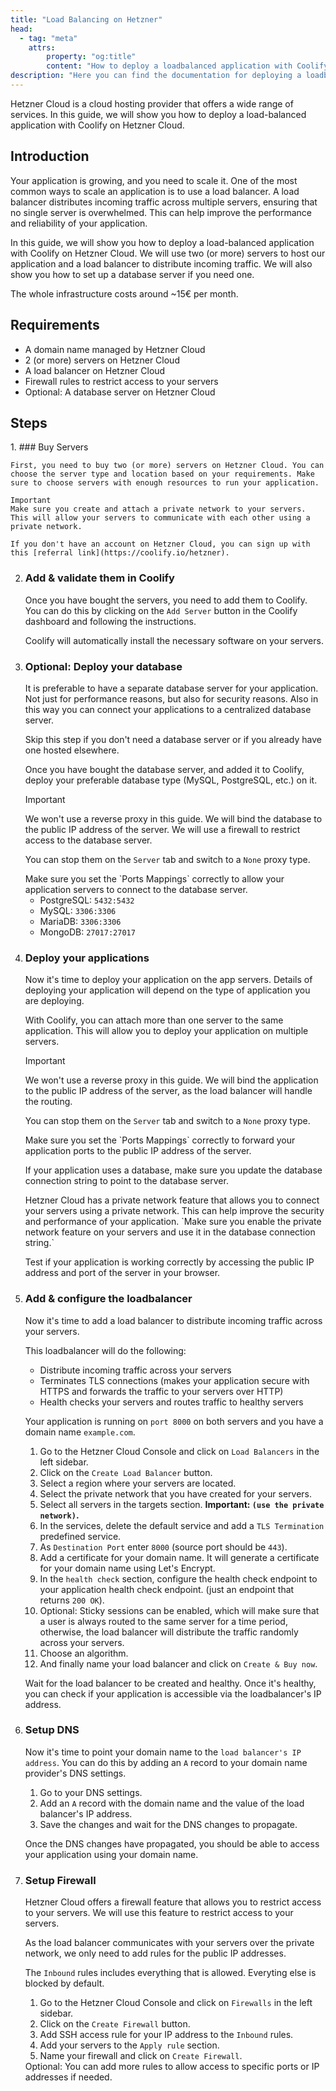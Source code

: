 ```yaml
---
title: "Load Balancing on Hetzner"
head:
  - tag: "meta"
    attrs:
        property: "og:title"
        content: "How to deploy a loadbalanced application with Coolify on Hetzner"
description: "Here you can find the documentation for deploying a loadbalanced application with Coolify on Hetzner."
---
```


Hetzner Cloud is a cloud hosting provider that offers a wide range of services. In this guide, we will show you how to deploy a load-balanced application with Coolify on Hetzner Cloud.

## Introduction

Your application is growing, and you need to scale it. One of the most common ways to scale an application is to use a load balancer. A load balancer distributes incoming traffic across multiple servers, ensuring that no single server is overwhelmed. This can help improve the performance and reliability of your application.

In this guide, we will show you how to deploy a load-balanced application with Coolify on Hetzner Cloud. We will use two (or more) servers to host our application and a load balancer to distribute incoming traffic. We will also show you how to set up a database server if you need one.

<Aside type="tip">The whole infrastructure costs around ~15€ per month.</Aside>

## Requirements

- A domain name managed by Hetzner Cloud
- 2 (or more) servers on Hetzner Cloud
- A load balancer on Hetzner Cloud
- Firewall rules to restrict access to your servers
- Optional: A database server on Hetzner Cloud

## Steps

<Steps>
1. ### Buy Servers

    First, you need to buy two (or more) servers on Hetzner Cloud. You can choose the server type and location based on your requirements. Make sure to choose servers with enough resources to run your application.

    Important
    Make sure you create and attach a private network to your servers. This will allow your servers to communicate with each other using a private network.

    If you don't have an account on Hetzner Cloud, you can sign up with this [referral link](https://coolify.io/hetzner).

2. ### Add & validate them in Coolify

    Once you have bought the servers, you need to add them to Coolify. You can do this by clicking on the `Add Server` button in the Coolify dashboard and following the instructions.

    Coolify will automatically install the necessary software on your servers.

3. ### Optional: Deploy your database

    It is preferable to have a separate database server for your application. Not just for performance reasons, but also for security reasons. Also in this way you can connect your applications to a centralized database server.

    Skip this step if you don't need a database server or if you already have one hosted elsewhere.

    Once you have bought the database server, and added it to Coolify, deploy your preferable database type (MySQL, PostgreSQL, etc.) on it.

    Important
    <Aside type="caution">
    We won't use a reverse proxy in this guide. We will bind the database to the public IP address of the server. We will use a firewall to restrict access to the database server.

    You can stop them on the `Server` tab and switch to a `None` proxy type.
    </Aside>
    Make sure you set the `Ports Mappings` correctly to allow your application servers to connect to the database server.

    - PostgreSQL: `5432:5432`
    - MySQL: `3306:3306`
    - MariaDB: `3306:3306`
    - MongoDB: `27017:27017`

4. ### Deploy your applications

    Now it's time to deploy your application on the app servers. Details of deploying your application will depend on the type of application you are deploying.

    With Coolify, you can attach more than one server to the same application. This will allow you to deploy your application on multiple servers.

    Important
    <Aside type="caution">
    We won't use a reverse proxy in this guide. We will bind the application to the public IP address of the server, as the load balancer will handle the routing.

    You can stop them on the `Server` tab and switch to a `None` proxy type.
    </Aside>
    Make sure you set the `Ports Mappings` correctly to forward your application ports to the public IP address of the server.

    If your application uses a database, make sure you update the database connection string to point to the database server.
    <Aside type="tip">
        Hetzner Cloud has a private network feature that allows you to connect your servers using a private network. This can help improve the security and performance of your application. `Make sure you enable the private network feature on your servers and use it in the database connection string.`
    </Aside>

    Test if your application is working correctly by accessing the public IP address and port of the server in your browser.

5. ### Add & configure the loadbalancer

    Now it's time to add a load balancer to distribute incoming traffic across your servers.

    This loadbalancer will do the following:
    - Distribute incoming traffic across your servers
    - Terminates TLS connections (makes your application secure with HTTPS and forwards the traffic to your servers over HTTP)
    - Health checks your servers and routes traffic to healthy servers

    Your application is running on `port 8000` on both servers and you have a domain name `example.com`.

    1. Go to the Hetzner Cloud Console and click on `Load Balancers` in the left sidebar.
    2. Click on the `Create Load Balancer` button.
    3. Select a region where your servers are located.
    4. Select the private network that you have created for your servers.
    5. Select all servers in the targets section. **Important: `(use the private network)`.**
    6. In the services, delete the default service and add a `TLS Termination` predefined service.
    7. As `Destination Port` enter `8000` (source port should be `443`).
    8. Add a certificate for your domain name. It will generate a certificate for your domain name using Let's Encrypt.
    9. In the `health check` section, configure the health check endpoint to your application health check endpoint. (just an endpoint that returns `200 OK`).
    10. Optional: Sticky sessions can be enabled, which will make sure that a user is always routed to the same server for a time period, otherwise, the load balancer will distribute the traffic randomly across your servers.
    11. Choose an algorithm.
    12. And finally name your load balancer and click on `Create & Buy now`.

    Wait for the load balancer to be created and healthy. Once it's healthy, you can check if your application is accessible via the loadbalancer's IP address.

6. ### Setup DNS

    Now it's time to point your domain name to the `load balancer's IP address`. You can do this by adding an `A` record to your domain name provider's DNS settings.

    1. Go to your DNS settings.
    2. Add an `A` record with the domain name and the value of the load balancer's IP address.
    3. Save the changes and wait for the DNS changes to propagate.

    Once the DNS changes have propagated, you should be able to access your application using your domain name.

7. ### Setup Firewall

    Hetzner Cloud offers a firewall feature that allows you to restrict access to your servers. We will use this feature to restrict access to your servers.

    As the load balancer communicates with your servers over the private network, we only need to add rules for the public IP addresses.

    The `Inbound` rules includes everything that is allowed. Everyting else is blocked by default.

    1. Go to the Hetzner Cloud Console and click on `Firewalls` in the left sidebar.
    2. Click on the `Create Firewall` button.
    3. Add SSH access rule for your IP address to the `Inbound` rules.
    4. Add your servers to the `Apply rule` section.
    5. Name your firewall and click on `Create Firewall`.

    <Aside type="tip">
    Optional: You can add more rules to allow access to specific ports or IP addresses if needed.
    </Aside>

</Steps>
